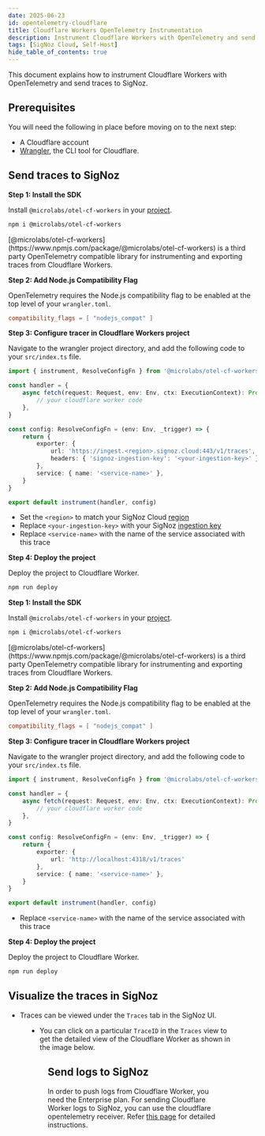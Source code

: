 ```yaml
---
date: 2025-06-23
id: opentelemetry-cloudflare
title: Cloudflare Workers OpenTelemetry Instrumentation
description: Instrument Cloudflare Workers with OpenTelemetry and send traces to SigNoz
tags: [SigNoz Cloud, Self-Host]
hide_table_of_contents: true
---
```


This document explains how to instrument Cloudflare Workers with OpenTelemetry and send traces to SigNoz.

## Prerequisites

You will need the following in place before moving on to the next step:
- A Cloudflare account
- [Wrangler](https://developers.cloudflare.com/workers/wrangler/install-and-update/), the CLI tool for Cloudflare.

## Send traces to SigNoz

<Tabs entityName="plans">
<TabItem value="signoz-cloud" label="SigNoz Cloud" default>

**Step 1: Install the SDK**

Install `@microlabs/otel-cf-workers` in your [project](https://developers.cloudflare.com/workers/get-started/guide/#1-create-a-new-worker-project).

```bash
npm i @microlabs/otel-cf-workers
```

<Admonition type="info">
[@microlabs/otel-cf-workers](https://www.npmjs.com/package/@microlabs/otel-cf-workers) is a third party OpenTelemetry compatible library 
for instrumenting and exporting traces from Cloudflare Workers. 
</Admonition>

**Step 2: Add Node.js Compatibility Flag**

OpenTelemetry requires the Node.js compatibility flag to be enabled at the top level of your `wrangler.toml`.

```yaml:wrangler.toml
compatibility_flags = [ "nodejs_compat" ]
```

**Step 3: Configure tracer in Cloudflare Workers project**

Navigate to the wrangler project directory, and add the following code to your `src/index.ts` file.

```javascript:index.ts
import { instrument, ResolveConfigFn } from '@microlabs/otel-cf-workers'

const handler = {
    async fetch(request: Request, env: Env, ctx: ExecutionContext): Promise<Response> {
        // your cloudflare worker code
    },
}

const config: ResolveConfigFn = (env: Env, _trigger) => {
    return {
        exporter: {
            url: 'https://ingest.<region>.signoz.cloud:443/v1/traces',
            headers: { 'signoz-ingestion-key': '<your-ingestion-key>' },
        },
        service: { name: '<service-name>' },
    }
}

export default instrument(handler, config)
```

- Set the `<region>` to match your SigNoz Cloud [region](https://signoz.io/docs/ingestion/signoz-cloud/overview/#endpoint)
- Replace `<your-ingestion-key>` with your SigNoz [ingestion key](https://signoz.io/docs/ingestion/signoz-cloud/keys/)
- Replace `<service-name>` with the name of the service associated with this trace

**Step 4: Deploy the project**

Deploy the project to Cloudflare Worker.

```bash
npm run deploy
```

</TabItem>
<TabItem value='self-host' label='Self-Host'>

**Step 1: Install the SDK**

Install `@microlabs/otel-cf-workers` in your [project](https://developers.cloudflare.com/workers/get-started/guide/#1-create-a-new-worker-project).

```bash
npm i @microlabs/otel-cf-workers
```

<Admonition type="info">
[@microlabs/otel-cf-workers](https://www.npmjs.com/package/@microlabs/otel-cf-workers) is a third party OpenTelemetry compatible library 
for instrumenting and exporting traces from Cloudflare Workers. 
</Admonition>

**Step 2: Add Node.js Compatibility Flag**

OpenTelemetry requires the Node.js compatibility flag to be enabled at the top level of your `wrangler.toml`.

```yaml:wrangler.toml
compatibility_flags = [ "nodejs_compat" ]
```

**Step 3: Configure tracer in Cloudflare Workers project**

Navigate to the wrangler project directory, and add the following code to your `src/index.ts` file.

```javascript:index.ts
import { instrument, ResolveConfigFn } from '@microlabs/otel-cf-workers'

const handler = {
    async fetch(request: Request, env: Env, ctx: ExecutionContext): Promise<Response> {
        // your cloudflare worker code
    },
}

const config: ResolveConfigFn = (env: Env, _trigger) => {
    return {
        exporter: {
            url: 'http://localhost:4318/v1/traces'
        },
        service: { name: '<service-name>' },
    }
}

export default instrument(handler, config)
```

- Replace `<service-name>` with the name of the service associated with this trace

**Step 4: Deploy the project**

Deploy the project to Cloudflare Worker.

```bash
npm run deploy
```

</TabItem>
</Tabs>

## Visualize the traces in SigNoz

- Traces can be viewed under the `Traces` tab in the SigNoz UI.

<Figure src="/img/docs/instrumentation/cloudflare/TracesList.webp" alt="Cloudflare Traces in Traces View" caption="Cloudflare Traces in Traces View" />

- You can click on a particular `TraceID` in the `Traces` view to get the detailed view of the Cloudflare Worker as shown in the image below.

<Figure src="/img/docs/instrumentation/cloudflare/TraceID.webp" alt="Sample Cloudflare Trace" caption="Sample Cloudflare Trace" />

## Send logs to SigNoz

In order to push logs from Cloudflare Worker, you need the Enterprise plan. For sending Cloudflare Worker logs to SigNoz, you can 
use the cloudflare opentelemetry receiver. Refer [this page](https://github.com/open-telemetry/opentelemetry-collector-contrib/tree/main/receiver/cloudflarereceiver) 
for detailed instructions.
